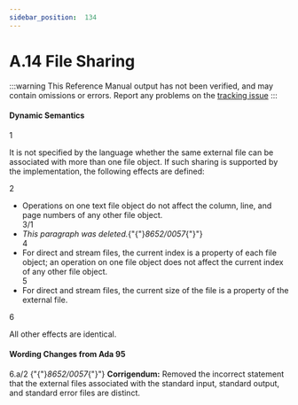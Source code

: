 ```yaml
---
sidebar_position:  134
---
```


# A.14 File Sharing

:::warning
This Reference Manual output has not been verified,
and may contain omissions or errors.
Report any problems on the [tracking issue](https://github.com/ada-lang-io/ada-lang-io/issues/20)
:::



#### Dynamic Semantics

<MarginText>1</MarginText>
<p>It is not specified by the language whether the same external file can be associated with more than one file object. If such sharing is supported by the implementation, the following effects are defined: <br /></p>

<MarginText>2</MarginText>
<ul>
<li>Operations on one text file object do not affect the column, line, and page numbers of any other file object.<br /></li>
<MarginText>3/1</MarginText>
<MarginInfo items={["AI95-00050-01"]} />
<li><em>This paragraph was deleted.</em>{"{"}<em>8652/0057</em>{"}"} <br /></li>
<MarginText>4</MarginText>
<li>For direct and stream files, the current index is a property of each file object; an operation on one file object does not affect the current index of any other file object.<br /></li>
<MarginText>5</MarginText>
<li>For direct and stream files, the current size of the file is a property of the external file. <br /></li>
</ul>
<MarginText>6</MarginText>
<p>All other effects are identical. <br /></p>

<AnnotatedOnly>

#### Wording Changes from Ada 95

</AnnotatedOnly>
<AnnotatedOnly>
<MarginText>6.a/2</MarginText>
<MarginInfo items={["AI95-00050-01"]} />
<Admonition type="aarm" aarm="note">
{"{"}<em>8652/0057</em>{"}"} <strong>Corrigendum:</strong> Removed the incorrect statement that the external files associated with the standard input, standard output, and standard error files are distinct. <br />
</Admonition>
</AnnotatedOnly>

